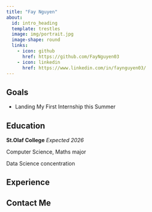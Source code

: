 ```yaml
---
title: "Fay Nguyen"
about:
  id: intro_heading
  template: trestles
  image: img/portrait.jpg
  image-shape: round
  links: 
    - icon: github
      href: https://github.com/FayNguyen03
    - icon: linkedin
      href: https://www.linkedin.com/in/faynguyen03/
---
```


::: {#intro_heading}
## Goals

- Landing My First Internship this Summer

## Education

**St.Olaf College** *Expected 2026*

Computer Science, Maths major

Data Science concentration

## Experience

## Contact Me
:::

